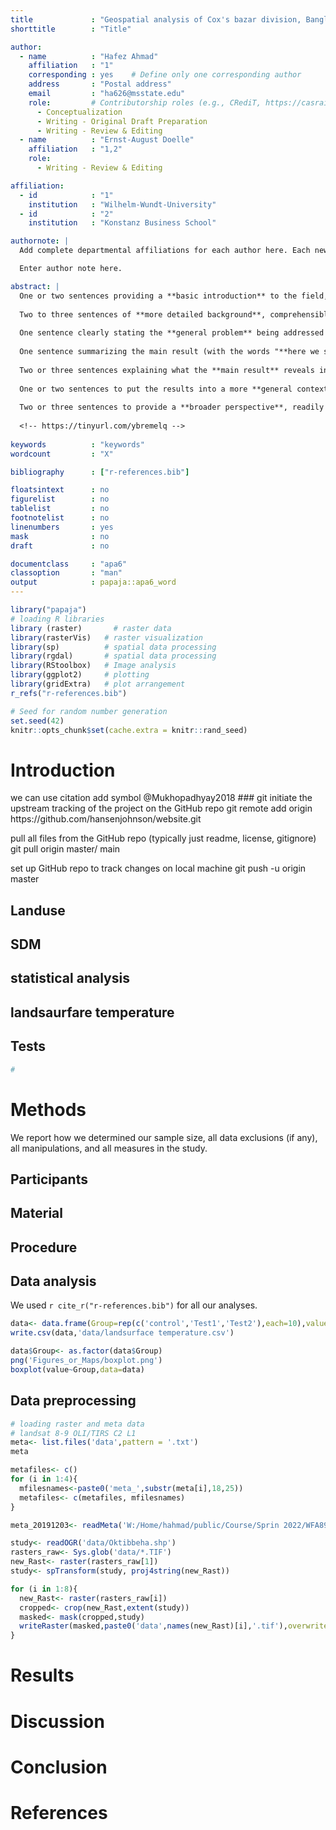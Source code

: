 ```yaml
---
title             : "Geospatial analysis of Cox's bazar division, Bangladesh"
shorttitle        : "Title"

author: 
  - name          : "Hafez Ahmad"
    affiliation   : "1"
    corresponding : yes    # Define only one corresponding author
    address       : "Postal address"
    email         : "ha626@msstate.edu"
    role:         # Contributorship roles (e.g., CRediT, https://casrai.org/credit/)
      - Conceptualization
      - Writing - Original Draft Preparation
      - Writing - Review & Editing
  - name          : "Ernst-August Doelle"
    affiliation   : "1,2"
    role:
      - Writing - Review & Editing

affiliation:
  - id            : "1"
    institution   : "Wilhelm-Wundt-University"
  - id            : "2"
    institution   : "Konstanz Business School"

authornote: |
  Add complete departmental affiliations for each author here. Each new line herein must be indented, like this line.

  Enter author note here.

abstract: |
  One or two sentences providing a **basic introduction** to the field,  comprehensible to a scientist in any discipline.
  
  Two to three sentences of **more detailed background**, comprehensible  to scientists in related disciplines.
  
  One sentence clearly stating the **general problem** being addressed by  this particular study.
  
  One sentence summarizing the main result (with the words "**here we show**" or their equivalent).
  
  Two or three sentences explaining what the **main result** reveals in direct comparison to what was thought to be the case previously, or how the  main result adds to previous knowledge.
  
  One or two sentences to put the results into a more **general context**.
  
  Two or three sentences to provide a **broader perspective**, readily comprehensible to a scientist in any discipline.
  
  <!-- https://tinyurl.com/ybremelq -->
  
keywords          : "keywords"
wordcount         : "X"

bibliography      : ["r-references.bib"]

floatsintext      : no
figurelist        : no
tablelist         : no
footnotelist      : no
linenumbers       : yes
mask              : no
draft             : no

documentclass     : "apa6"
classoption       : "man"
output            : papaja::apa6_word
---
```


```r
library("papaja")
# loading R libraries
library (raster)       # raster data
library(rasterVis)   # raster visualization     
library(sp)          # spatial data processing          
library(rgdal)       # spatial data processing      
library(RStoolbox)   # Image analysis
library(ggplot2)     # plotting
library(gridExtra)   # plot arrangement
r_refs("r-references.bib")
```

```r
# Seed for random number generation
set.seed(42)
knitr::opts_chunk$set(cache.extra = knitr::rand_seed)
```

# Introduction
we can use citation add symbol @Mukhopadhyay2018 
### git
initiate the upstream tracking of the project on the GitHub repo
git remote add origin https://github.com/hansenjohnson/website.git

pull all files from the GitHub repo (typically just readme, license, gitignore)
git pull origin master/ main

set up GitHub repo to track changes on local machine
git push -u origin master

## Landuse
## SDM
## statistical analysis
## landsaurfare temperature
## Tests
```r
# 
```

# Methods
We report how we determined our sample size, all data exclusions (if any), all manipulations, and all measures in the study. <!-- 21-word solution (Simmons, Nelson & Simonsohn, 2012; retrieved from http://ssrn.com/abstract=2160588) -->

## Participants

## Material

## Procedure

## Data analysis
We used `r cite_r("r-references.bib")` for all our analyses.
```r
data<- data.frame(Group=rep(c('control','Test1','Test2'),each=10),value=c(rnorm(10),runif(10),rnorm(10)))
write.csv(data,'data/landsurface temperature.csv')
```
```r
data$Group<- as.factor(data$Group)
png('Figures_or_Maps/boxplot.png')
boxplot(value~Group,data=data)
```

## Data preprocessing 
```r
# loading raster and meta data 
# landsat 8-9 OLI/TIRS C2 L1
meta<- list.files('data',pattern = '.txt')
meta
```

```r
metafiles<- c()
for (i in 1:4){
  mfilesnames<-paste0('meta_',substr(meta[i],18,25))
  metafiles<- c(metafiles, mfilesnames)
}
```

```r
meta_20191203<- readMeta('W:/Home/hahmad/public/Course/Sprin 2022/WFA8990/milestone project/data/LC08_L1TP_022037_20220314_20220322_02_T1_MTL.txt')

```
```r
study<- readOGR('data/Oktibbeha.shp')
rasters_raw<- Sys.glob('data/*.TIF')
new_Rast<- raster(rasters_raw[1])
study<- spTransform(study, proj4string(new_Rast)) 

```

```r
for (i in 1:8){
  new_Rast<- raster(rasters_raw[i])
  cropped<- crop(new_Rast,extent(study))
  masked<- mask(cropped,study)
  writeRaster(masked,paste0('data',names(new_Rast)[i],'.tif'),overwrite=TRUE)
}
```

# Results

# Discussion
# Conclusion

\newpage

# References

\begingroup
\setlength{\parindent}{-0.5in}
\setlength{\leftskip}{0.5in}

<div id="refs" custom-style="Bibliography"></div>
\endgroup
